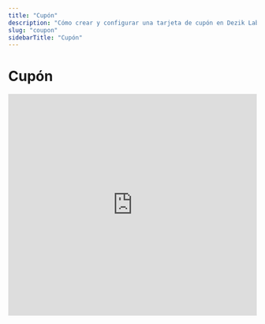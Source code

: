 ```yaml
---
title: "Cupón"
description: "Cómo crear y configurar una tarjeta de cupón en Dezik Labs"
slug: "coupon"
sidebarTitle: "Cupón"
---
```


# Cupón

<iframe
  src="https://www.loom.com/embed/2704f8cdd74a4cd5b2158fa33df7bfe5"
  title="Cupón: guía rápida"
  width="100%"
  height="450"
  frameBorder="0"
  allowFullScreen
/>

<iframe
  src="https://app.arcade.software/embed/Bh9hkVdIP0GDc8QyM2hx"
  title="Crear una tarjeta de cupón"
  width="100%"
  height="450"
  frameBorder="0"
  allowFullScreen
/>

Esta tarjeta es ideal para **adquirir nuevos clientes**. Es **de un solo uso** y sirve como oferta para la **primera visita** (descuento, servicio gratis o un café gratuito). El cliente **muestra el cupón**, tú lo **canjeas** y, si está **vinculado** a una tarjeta permanente, puede **convertirse** en ella para que el cliente empiece a **acumular sellos o puntos**.

1. Tras iniciar sesión, ve al **menú lateral**.
2. En la lista de módulos, haz clic en el ícono <img src="https://121681468-files.gitbook.io/~/files/v0/b/gitbook-x-prod.appspot.com/o/spaces%2FBfW4nnOu4AysbkbyxNug%2Fuploads%2Fdwvv3o54gpuhAez3wybk%2Fimage.png?alt=media&amp;token=3fa79e9b-6537-4341-81d8-5652bfed4989" alt="Icono Tarjetas" style={{height:'1em',display:'inline-block',verticalAlign:'text-bottom'}} /> para abrir **Tarjetas**.

![Tarjetas](https://121681468-files.gitbook.io/~/files/v0/b/gitbook-x-prod.appspot.com/o/spaces%2FBfW4nnOu4AysbkbyxNug%2Fuploads%2FMu6miudRod4hm5GoE1Lk%2Fimage.png?alt=media&amp;token=83caa525-e64b-4f25-942f-de8a2e7cc9d7)

3. Crea una tarjeta con una **plantilla** o **desde cero** (usaremos este flujo).
4. Haz clic en <img src="https://121681468-files.gitbook.io/~/files/v0/b/gitbook-x-prod.appspot.com/o/spaces%2FBfW4nnOu4AysbkbyxNug%2Fuploads%2FPz6xkMxEzisvhd93RHup%2Fimage.png?alt=media&amp;token=d2379df0-6356-45e8-8028-d5f2d8ddb256" alt="Desde cero" style={{height:'1em',display:'inline-block',verticalAlign:'text-bottom'}} />.

![Desde cero](https://121681468-files.gitbook.io/~/files/v0/b/gitbook-x-prod.appspot.com/o/spaces%2FBfW4nnOu4AysbkbyxNug%2Fuploads%2FLIre6DukZibQbtim3G7s%2Fimage.png?alt=media&amp;token=d021fdda-a704-499a-837d-d0cbcb2df246)

5. El flujo tiene **5 secciones**: **Tipo de tarjeta**, **Ajustes**, **Diseño**, **Información** y **Guardar & Vista previa**.

---

### Tipo de tarjeta

1. Selecciona el tipo de tarjeta.
2. Elige **Coupon** (Cupón).
3. Haz clic en **Continuar** para ir a **Ajustes**.

![Tipo de tarjeta](https://121681468-files.gitbook.io/~/files/v0/b/gitbook-x-prod.appspot.com/o/spaces%2FBfW4nnOu4AysbkbyxNug%2Fuploads%2FwzT77eRjkR88yHZJIkcH%2Fimage.png?alt=media&amp;token=b7776312-2c2e-4333-bbee-8bbc9d78c6d0)

---

### Ajustes

1. **Tipo de código de barras** — define cómo se escanea y reconoce la tarjeta.

![Barcode](https://lh7-rt.googleusercontent.com/docsz/AD_4nXeyFI7t-kOlWyp11p3TKB6eIyLfUTgmW-CCTqNRVHrMXTsRcv_stkXew3tgC_Fo2O0swOkBP6QtLYcRm57955FI3MSoDMUfDWgOBRHuaLPnqU_MUqyCZY12qogqEfBvvQ?key=rwPedkD53-birl5fES9RBlb_)

2. **Vencimiento de la tarjeta** — elige la validez.  
   - **Plazo fijo tras emisión**: expira X días después de emitir/instalar la tarjeta.  
   ✅ **Importante:** **no** se puede cambiar **después de activar** la tarjeta.

![Vencimiento](https://121681468-files.gitbook.io/~/files/v0/b/gitbook-x-prod.appspot.com/o/spaces%2FBfW4nnOu4AysbkbyxNug%2Fuploads%2FqQecMjqOTpTvKMbPjgOy%2Fimage.png?alt=media&amp;token=a9b8937c-cd4e-41b5-9d51-b337c1d18038)

3. **Ubicaciones** — añade direcciones para activar push de **geolocalización** (Apple Wallet envía push al estar ~100 m). Puedes añadir varias; no tienen que ser direcciones de negocio.

![Ubicaciones](https://lh7-rt.googleusercontent.com/docsz/AD_4nXcxl31y1CeUK0uvr5kYkoKfqFTEoZTcVfWgBanbh78-HJMPlautB1mWVHRNxjuL37Z1MnrIWwssJvz4MIXYyigPdS04X19gmTgzGynH_vXf_B-VawiGWI0CETmfzwxv-bM?key=rwPedkD53-birl5fES9RBlb_)

4. **Tarjeta vinculada** — vincula el cupón a una **tarjeta de lealtad** (sellos, puntos, etc.).  
   ✅ Si el cliente **ya instaló** la tarjeta vinculada, **no** podrá instalar el cupón (verá un error). Es normal.

![Tarjeta vinculada](https://lh7-rt.googleusercontent.com/docsz/AD_4nXdmMdz_eSV9VnpkDHgqOtXVFJ8vZzaWKiCwafdKV-ACofWS-4IK-gL0y4OqlHlhqhJmKj55757-5XFxllglFNcHd0Prym_WYJeqWB6WZHJiDR04VsUCfzlx_9byYHnDKgY?key=rwPedkD53-birl5fES9RBlb_)

5. **Recompensa por primera visita** — define qué obtiene el cliente al usar el cupón por primera vez.

![Primera visita](https://lh7-rt.googleusercontent.com/docsz/AD_4nXdkLKisoUU8ZHQFGhC38kMR5EKuGiL1kFjNzj3lete5nX9oa-5Ims2H0-8uoLlRjcukaOy_ZzS24YI-gkFHQ9FHcxmvWcZk4NDdLXXYfg1ajP64-7AEoTs0fk7eNotnY9w?key=rwPedkD53-birl5fES9RBlb_)

6. **Idioma**, **Formato de fecha** — cómo se muestran los datos.  
![Idioma](https://lh7-rt.googleusercontent.com/docsz/AD_4nXeRRO7uZfscODR6_GdtMOmxwSE28TX-BU96fMZrpZS_ctgctz2_BqYUgAPcWasNcYuUIctcOwv5j9-BjytU4nBkTuvpf6Jqytm7VBJMmogVnHXdc0VCZvmI0m2bfCdytVw?key=rwPedkD53-birl5fES9RBlb_)
![Formato de fecha](https://lh7-rt.googleusercontent.com/docsz/AD_4nXe-kr-5xZlmFxEfysRDBmx7-dgQ6CMOqUjKULCzuLg7Lp4YfFiG1JxTjArMJXhYfYEoLRXDD1kCcPLxF1YAETxmLQkzkRlEVqwmX6437NlenbU1CbTSHSAb5-ifvTfn7w?key=rwPedkD53-birl5fES9RBlb_)

7. **Separadores de miles/decimales** — *irrelevante para cupones* (no manejan puntos/saldo). Puedes **omitir** este ajuste.  
![Separadores](https://lh7-rt.googleusercontent.com/docsz/AD_4nXeujbGBcq7lLu2XoPc3GLMJcdOviVtnKDZAiwKFXCgNBkiNfdgwqsgxzV5rhxi7YR4tx38OXN4ICLazksDKhZKr8DTA_n62gYAMBXvI6awzxHUgxm6igrcIVx09VQ5fUg?key=rwPedkD53-birl5fES9RBlb_)

8. **Monto de compra al registrar** — si está **ON**, el escáner pedirá el **monto** en cada transacción (se usa en **ROI/ingresos**).  
![Monto al registrar](https://lh7-rt.googleusercontent.com/docsz/AD_4nXdfvWtqikyBVxMukLHKRs943Hui4GxRHIuja_c2eENgx3nbSoXZEK8EjEfE2rhbZ0KHdS6YmOfTkKm4H4DbiXS62S-ZF88NbxRX4BoQWj8dk0bTFm7rHRBSLPqlu_IcPg?key=rwPedkD53-birl5fES9RBlb_)

9. **Formulario de emisión** — define campos del formulario que completa el cliente al **instalar** la tarjeta.  
   - **Obligatorio** = fuerza el llenado.  
   - **Único** = normalmente solo para **teléfono**.  
   - **Añadir campo** para sumar más.

![Formulario de emisión](https://121681468-files.gitbook.io/~/files/v0/b/gitbook-x-prod.appspot.com/o/spaces%2FBfW4nnOu4AysbkbyxNug%2Fuploads%2FYyhlYLu4KpHAiHHpOr5f%2Fimage.png?alt=media&amp;token=9d193c19-a5e7-4d26-97c6-e20fa12d3bc0)

10. **UTM** — crea enlaces por canal (ej. “Facebook”). Se genera **URL** y **QR** con esa UTM; luego verás instalaciones por canal.

![UTM 1](https://121681468-files.gitbook.io/~/files/v0/b/gitbook-x-prod.appspot.com/o/spaces%2FBfW4nnOu4AysbkbyxNug%2Fuploads%2F3OkO96gbX9LLpwfC2ivf%2Fimage.png?alt=media&amp;token=f3b004d0-e2fa-4915-9889-121d9b278a28)
![UTM 2](https://121681468-files.gitbook.io/~/files/v0/b/gitbook-x-prod.appspot.com/o/spaces%2FBfW4nnOu4AysbkbyxNug%2Fuploads%2FiWfWNUbtIDj6HajLXbOL%2Fimage.png?alt=media&amp;token=5a38a960-53df-4f04-833a-d6d79b58b655)
![UTM 3](https://121681468-files.gitbook.io/~/files/v0/b/gitbook-x-prod.appspot.com/o/spaces%2FBfW4nnOu4AysbkbyxNug%2Fuploads%2FEqTpVJQfNUCfPYYdiobe%2Fimage.png?alt=media&amp;token=a17ec642-2f00-49dc-9430-36c29538f111)

11. **Máscara de teléfono** — prefijo por defecto (el cliente puede cambiarlo).

![Phone mask](https://121681468-files.gitbook.io/~/files/v0/b/gitbook-x-prod.appspot.com/o/spaces%2FBfW4nnOu4AysbkbyxNug%2Fuploads%2F1XrUSjHNg0QZRVE9RO9Q%2Fimage.png?alt=media&amp;token=51c0f53e-21c9-44c3-a656-0efad5ac5db2)

12. **Política de privacidad** y **Consentimiento de datos** — activa/desactiva y edita el texto.

![Privacidad](https://121681468-files.gitbook.io/~/files/v0/b/gitbook-x-prod.appspot.com/o/spaces%2FBfW4nnOu4AysbkbyxNug%2Fuploads%2Fo0XDVO38pvDyO6HccAD6%2Fimage.png?alt=media&amp;token=a5177942-671f-46e4-8c82-c47479d917fc)

13. **Botones de instalación** — **Google Wallet** (Android) y **PWA** (instalar como app web).

![Botones de instalación - Google Wallet](https://lh7-rt.googleusercontent.com/docsz/AD_4nXcTxe7I_b-XoAi6WxrbKZRe7XGjaWVZzmOPNvA2JL9uDSqQMOCA35JZZftDZ_ebtBGr1uaVxf4rq7J3ga5PApGhVl02XbvGXg9EvXq7ivHDWwuFaVa629DN3IOq2KzwoLM?key=rwPedkD53-birl5fES9RBlb_)
![Botones de instalación - PWA](https://lh7-rt.googleusercontent.com/docsz/AD_4nXe7I6oCQfh0qNjmuKq18ZwVJ70Zw9z8B8mRwvT2g2TKaGlEjWVBixc4ikSKx1J70xgXrVkXuO2BTcs-rUJZJoaVNAiAjwHsLLnVGUqcvIAMxIpafNULNdnZ2atHJ_GlnA?key=rwPedkD53-birl5fES9RBlb_)

14. **Límite de tarjetas emitidas** — cuántas se pueden distribuir (**0 = ilimitado**). Útil para promos con cupo.

![Límite de emisión](https://lh7-rt.googleusercontent.com/docsz/AD_4nXdnEXf5ngOWGyEKuV5Tl1RGAR0mFZ8qS7JYvq2XDhly2o2wIBdtSII0xJfbdbG3gvPCD9c7EMFR2OMVc5UsBdO_deTq9PoOkbiLSWOUxBJ6gNRWAr2gK4x0w1kfxqNh7V4?key=rwPedkD53-birl5fES9RBlb_)

15. **Analytics** — pega aquí tus scripts de analítica si lo necesitas.

![Analytics](https://lh7-rt.googleusercontent.com/docsz/AD_4nXeiR6DH2-LA5ZcISCInjHx5EdqB9Dv2LG1wJ9HvXYPogvJJBDe703pW2JYFmzubiHt-Jl3SwF-5MhPcCbNAJs8p6TGzgtsFjykqfXurC4M2lljS2YxTC_Flg4xHbvdnxw?key=rwPedkD53-birl5fES9RBlb_)

Haz clic en **Continuar** para ir a **Diseño**.

![Continuar](https://121681468-files.gitbook.io/~/files/v0/b/gitbook-x-prod.appspot.com/o/spaces%2FBfW4nnOu4AysbkbyxNug%2Fuploads%2F4Qtrizno3XHe0dU0ukUC%2Fimage.png?alt=media&amp;token=8eb26511-d10c-4549-9e2f-1025424d7030)

---

### Diseño

1. **Logo** — se muestra en la tarjeta y en el formulario de emisión.  
![Logo](https://121681468-files.gitbook.io/~/files/v0/b/gitbook-x-prod.appspot.com/o/spaces%2FBfW4nnOu4AysbkbyxNug%2Fuploads%2Fgh1QSvU43DaWpsYN6JEG%2Fimage.png?alt=media&amp;token=cfd5f778-1f8f-42ed-b9c9-aa4756c1fc85)

2. **Ícono (push)** — ícono para notificaciones.  
![Ícono](https://121681468-files.gitbook.io/~/files/v0/b/gitbook-x-prod.appspot.com/o/spaces%2FBfW4nnOu4AysbkbyxNug%2Fuploads%2FLzDzoV8qPsNxNC8WuPd8%2Fimage.png?alt=media&amp;token=7b525a17-9e70-452e-8d5f-788d385efc13)

3. **Fondo de la parte central** — sube una imagen (respeta tamaño/peso recomendados).  
![Fondo central](https://121681468-files.gitbook.io/~/files/v0/b/gitbook-x-prod.appspot.com/o/spaces%2FBfW4nnOu4AysbkbyxNug%2Fuploads%2FsfoaAd5ALVQchgIEpjqO%2Fimage.png?alt=media&amp;token=7b6acda7-7d6c-4a4e-af33-656538efa271)

4. **Colores** — Fondo de tarjeta, Color de texto y Fondo de la parte central.  
![Colores](https://121681468-files.gitbook.io/~/files/v0/b/gitbook-x-prod.appspot.com/o/spaces%2FBfW4nnOu4AysbkbyxNug%2Fuploads%2F7MMZwvR01UUvmKwZHo6V%2Fimage.png?alt=media&amp;token=3af884e4-5915-4060-9634-282736b5bd1f)

5. **Nombres de campos** — elige qué campo mostrar y cómo **nombrarlo**.  
![Campos](https://121681468-files.gitbook.io/~/files/v0/b/gitbook-x-prod.appspot.com/o/spaces%2FBfW4nnOu4AysbkbyxNug%2Fuploads%2FHeUrC5vSnKHzCrFvkMuc%2Fimage.png?alt=media&amp;token=b4152c31-cd2e-4f8f-99d8-ffe69610342d)

6. Visual del formulario: **Mostrar logo** y **Mostrar color de fondo**.  
![Mostrar logo en formulario](https://121681468-files.gitbook.io/~/files/v0/b/gitbook-x-prod.appspot.com/o/spaces%2FBfW4nnOu4AysbkbyxNug%2Fuploads%2FKYXIWlnla6ca1IG5Fcc9%2Fimage.png?alt=media&amp;token=18c9ea1f-6e67-4149-a3a3-6038d18c4192)
![Color en formulario](https://121681468-files.gitbook.io/~/files/v0/b/gitbook-x-prod.appspot.com/o/spaces%2FBfW4nnOu4AysbkbyxNug%2Fuploads%2FDC4U2STOZJgq2N2vEggu%2Fimage.png?alt=media&amp;token=e1885777-9c58-4428-91d5-0c236c92e0c3)

Haz clic en **Continuar** para ir a **Información**.

![Continuar a Información](https://121681468-files.gitbook.io/~/files/v0/b/gitbook-x-prod.appspot.com/o/spaces%2FBfW4nnOu4AysbkbyxNug%2Fuploads%2FB0NW6YNliFI5xYM0mT5l%2Fimage.png?alt=media&amp;token=b51ca6b1-18e7-4a8f-b94a-81c21f352285)

---

### Información

1. **Nombre de la promoción** — cómo se llamará tu oferta.  
![Nombre de la promoción](https://121681468-files.gitbook.io/~/files/v0/b/gitbook-x-prod.appspot.com/o/spaces%2FBfW4nnOu4AysbkbyxNug%2Fuploads%2FJ1Wup3tiLlKAVwYdU2US%2Fimage.png?alt=media&amp;token=84fc19a6-2379-42b8-9cf8-6a511d844d88)

2. **Nombre de la empresa** — también aparece en el **título** de las push.  
![Empresa](https://121681468-files.gitbook.io/~/files/v0/b/gitbook-x-prod.appspot.com/o/spaces%2FBfW4nnOu4AysbkbyxNug%2Fuploads%2FgMaFuK2hFzZTLur1d49n%2Fimage.png?alt=media&amp;token=d457f938-9643-4435-9ca8-c631e2f290ab)

3. **Programa de referidos** — puedes activarlo.  
   ✅ Nota: quien recomienda **no** recibe bono adicional (el cupón ya otorga un beneficio). Sirve como **canal de adquisición**.

![Programa de referidos](https://121681468-files.gitbook.io/~/files/v0/b/gitbook-x-prod.appspot.com/o/spaces%2FBfW4nnOu4AysbkbyxNug%2Fuploads%2FjaquyH3MEja8mAWqs5cB%2Fimage.png?alt=media&amp;token=11efbbf9-319f-45d0-9822-509355b105a9)

4. **Momento del bono (si aplica)** — define **cuándo** se otorga (si decides dar uno).  
![Momento del bono](https://121681468-files.gitbook.io/~/files/v0/b/gitbook-x-prod.appspot.com/o/spaces%2FBfW4nnOu4AysbkbyxNug%2Fuploads%2FHhIJGRAiOSxw3l7w3YNX%2Fimage.png?alt=media&amp;token=fdb76379-9271-4aee-9de6-cd345b2b6655)

5. **Enlaces activos** — añade **URL/Teléfono/Email/Dirección**. Usa **Añadir enlace** para más filas.  
![Enlaces activos](https://121681468-files.gitbook.io/~/files/v0/b/gitbook-x-prod.appspot.com/o/spaces%2FBfW4nnOu4AysbkbyxNug%2Fuploads%2FEzBlUPGwVHkn4o14c8vJ%2Fimage.png?alt=media&amp;token=7f661195-3459-4c6d-ad30-87e7b8d45641)

6. **Enlaces de feedback** — elige el **servicio** y pega la **URL** para recolectar reseñas.  
![Feedback links](https://121681468-files.gitbook.io/~/files/v0/b/gitbook-x-prod.appspot.com/o/spaces%2FBfW4nnOu4AysbkbyxNug%2Fuploads%2Fxu9WxjOQajVnKslG48PJ%2Fimage.png?alt=media&amp;token=bdceb528-e528-448c-b2d2-b0c216dcbbad)

7. **Términos de uso** — activa el interruptor y pega el texto.  
![Términos de uso](https://121681468-files.gitbook.io/~/files/v0/b/gitbook-x-prod.appspot.com/o/spaces%2FBfW4nnOu4AysbkbyxNug%2Fuploads%2Fbj3fPJiYqkgpYO2flgCt%2Fimage.png?alt=media&amp;token=3160a20c-60e6-46b2-8612-7e800a1e3973)

8. **Enlace a TyC completos** — URL a tus términos oficiales.  
![Link a TyC](https://121681468-files.gitbook.io/~/files/v0/b/gitbook-x-prod.appspot.com/o/spaces%2FBfW4nnOu4AysbkbyxNug%2Fuploads%2FurUQXpPFveqIeGhsrhDz%2Fimage.png?alt=media&amp;token=2f119089-5703-4372-8556-b68056be888b)

9. **Información del emisor** — Empresa, Email y Teléfono (se muestra en el dorso).  
![Emisor](https://121681468-files.gitbook.io/~/files/v0/b/gitbook-x-prod.appspot.com/o/spaces%2FBfW4nnOu4AysbkbyxNug%2Fuploads%2F5iF9stCQDH8lUFp7fGMc%2Fimage.png?alt=media&amp;token=2f9fe2a8-00c7-4a06-8e8d-e4c164dfccdb)

10. Pulsa **Activar** para activar la plantilla.  
![Activar plantilla](https://121681468-files.gitbook.io/~/files/v0/b/gitbook-x-prod.appspot.com/o/spaces%2FBfW4nnOu4AysbkbyxNug%2Fuploads%2FCN5a608Ilwm2LKg7M2gP%2Fimage.png?alt=media&amp;token=62bbda4e-d439-4b31-8713-7a73d0771960)

11. Haz clic en **Finalizar**.  
![Finalizar](https://121681468-files.gitbook.io/~/files/v0/b/gitbook-x-prod.appspot.com/o/spaces%2FBfW4nnOu4AysbkbyxNug%2Fuploads%2Few1vcL6iw04j9N5dlSB7%2Fimage.png?alt=media&amp;token=6e90c27b-fdf6-4ee8-bd46-895f8ad9d78d)

---

### Guardar & Vista previa

1. Al pulsar **Finalizar**, se abre la **Vista previa**.  
2. **Escanea el QR** para probar la tarjeta.  
![Scan QR](https://121681468-files.gitbook.io/~/files/v0/b/gitbook-x-prod.appspot.com/o/spaces%2FBfW4nnOu4AysbkbyxNug%2Fuploads%2FZhTT2IBVAcuZnJFfjFsH%2Fimage.png?alt=media&amp;token=bd15b194-e466-4231-adbb-a2b789d756a0)

3. Haz clic en **Copiar enlace** para copiar la **URL de la tarjeta**.  
![Copiar enlace](https://121681468-files.gitbook.io/~/files/v0/b/gitbook-x-prod.appspot.com/o/spaces%2FBfW4nnOu4AysbkbyxNug%2Fuploads%2FhrN5FzOfcEwK7leLL6Ix%2Fimage.png?alt=media&amp;token=a294cedd-d4a4-4034-9645-c1cbc0a6367b)

4. Pulsa **Activar tarjeta** para publicarla.  
![Activar tarjeta](https://121681468-files.gitbook.io/~/files/v0/b/gitbook-x-prod.appspot.com/o/spaces%2FBfW4nnOu4AysbkbyxNug%2Fuploads%2FEmI8iHwlwXvWi5fFrRbX%2Fimage.png?alt=media&amp;token=f11eb785-b272-4ffa-9d18-f57e96fa59b2)
